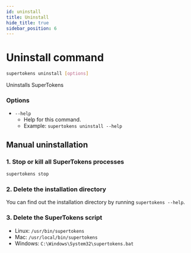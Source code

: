 ```yaml
---
id: uninstall
title: Uninstall
hide_title: true
sidebar_position: 6
---
```


# Uninstall command

```bash
supertokens uninstall [options]
```
Uninstalls SuperTokens

### Options
- ```--help```
    - Help for this command.
    - Example: ```supertokens uninstall --help```

## Manual uninstallation
### 1. Stop or kill all SuperTokens processes
```bash
supertokens stop
```
### 2. Delete the installation directory
You can find out the installation directory by running ```supertokens --help```.

### 3. Delete the SuperTokens script
- Linux: ```/usr/bin/supertokens```
- Mac: ```/usr/local/bin/supertokens```
- Windows: ```C:\Windows\System32\supertokens.bat```
